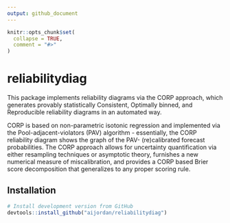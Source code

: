 ```yaml
---
output: github_document
---
```


```r
knitr::opts_chunk$set(
  collapse = TRUE,
  comment = "#>"
)
```

# reliabilitydiag

This package implements reliability diagrams via the CORP approach, which generates provably statistically Consistent, Optimally binned, and Reproducible reliability diagrams in an automated way.

CORP is based on non-parametric isotonic regression and implemented via the Pool-adjacent-violators (PAV) algorithm - essentially, the CORP reliability diagram shows the graph of the PAV- (re)calibrated forecast probabilities. The CORP approach allows for uncertainty quantification via either resampling techniques or asymptotic theory, furnishes a new numerical measure of miscalibration, and provides a CORP based Brier score decomposition that generalizes to any proper scoring rule.

## Installation

```r
# Install development version from GitHub
devtools::install_github("aijordan/reliabilitydiag")
```
